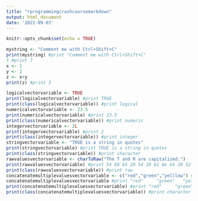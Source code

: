 ```yaml
---
title: "rprogrammingcrashcoursemarkdown"
output: html_document
date: '2022-09-03'
---
```


```r
knitr::opts_chunk$set(echo = TRUE)
```

<!-- #Basic Syntax, some hotkeys -->
```r
mystring <- "Comment me with Ctrl+Shift+C"
print(mystring) #print "Comment me with Ctrl+Shift+C"
7 #print 7
x <- 1
y <- 2
z <- x+y
print(z) #print 3
```

<!-- R Object:  Vector.  A vector is a value assigned to a variable -->
```r
logicalvectorvariable <- TRUE
print(logicalvectorvariable) #print TRUE
print(class(logicalvectorvariable)) #print logical
numericalvectorvariable <- 23.5
print(numericalvectorvariable) #print 23.5
print(class(numericalvectorvariable)) #print numeric
integervectorvariable <- 2L
print(integervectorvariable) #print 2
print(class(integervectorvariable)) #print integer
stringvectorvariable <- "TRUE is a string in quotes"
print(stringvectorvariable) #print TRUE is a string in quotes
print(class(stringvectorvariable)) #print character
rawvaluesvectorvariable <- charToRaw("The T and R are capitalized.")
print(rawvaluesvectorvariable) #print 54 68 65 20 54 20 61 6e 64 20 52 20 61 72 65 20 63 61 70 69 74 61 6c 69 7a 65 64 2e
print(class(rawvaluesvectorvariable)) #print raw
concatenatemultiplevaluesvectorvariable <- c("red","green","yelllow") #c is concatenate or combine
concatenatemultiplevaluesvectorvariable #print "red"     "green"   "yelllow"
print(concatenatemultiplevaluesvectorvariable) #print "red"     "green"   "yelllow"
print(class(concatenatemultiplevaluesvectorvariable)) #print character
```


